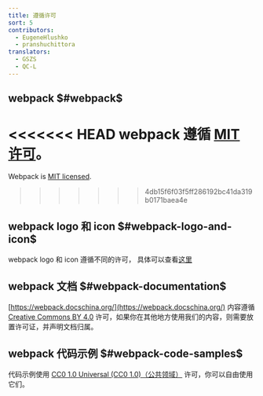 ```yaml
---
title: 遵循许可
sort: 5
contributors:
  - EugeneHlushko
  - pranshuchittora
translators:
  - GSZS
  - QC-L
---
```


## webpack $#webpack$

<<<<<<< HEAD
webpack 遵循 [MIT 许可](https://github.com/webpack/webpack/blob/master/LICENSE)。
=======
Webpack is [MIT licensed](https://github.com/webpack/webpack/blob/master/LICENSE).
>>>>>>> 4db15f6f03f5ff286192bc41da319b0171baea4e

## webpack logo 和 icon $#webpack-logo-and-icon$

webpack logo 和 icon 遵循不同的许可，
具体可以查看[这里](https://github.com/webpack/media)

## webpack 文档 $#webpack-documentation$

[https://webpack.docschina.org/](https://webpack.docschina.org/) 内容遵循 [Creative Commons BY 4.0](https://creativecommons.org/licenses/by/4.0/) 许可，如果你在其他地方使用我们的内容，则需要放置许可证，并声明文档归属。

## webpack 代码示例 $#webpack-code-samples$

代码示例使用 [CC0 1.0 Universal (CC0 1.0)（公共领域）](https://creativecommons.org/publicdomain/zero/1.0/) 许可，你可以自由使用它们。
